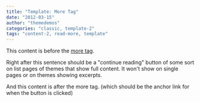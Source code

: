 ```yaml
---
title: "Template: More Tag"
date: "2012-03-15"
author: "themedemos"
categories: "classic, template-2"
tags: "content-2, read-more, template"
---
```


This content is before the [more tag](https://en.support.wordpress.com/splitting-content/more-tag/ "The More Tag").

Right after this sentence should be a "continue reading" button of some sort on list pages of themes that show full content. It won't show on single pages or on themes showing excerpts.

<!--more-->

And this content is after the more tag. (which should be the anchor link for when the button is clicked)
